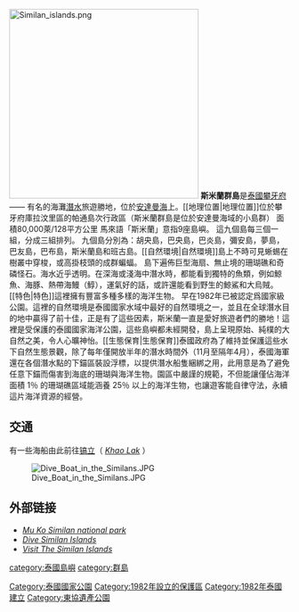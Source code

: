 [[File:Similan_islands.png|340px]]
'''斯米蘭群島'''是[[泰國|泰國]][[攀牙府|攀牙府]]——
有名的海灘[[潛水|潛水]]旅遊勝地，位於[[安達曼海|安達曼海]]上。<nowiki>[[地理位置|地理位置]]</nowiki>位於攀牙府庫拉汶里區的帕通島次行政區（斯米蘭群島是位於安達曼海域的小島群）
面積80,000萊/128平方公里
馬來語「斯米蘭」意指9座島嶼。 
這九個島每三個一組，分成三組排列。
九個島分別為：胡央島，巴央島，巴炎島，彌安島，夢島，巴友島，巴布島，斯米蘭島和班古島。<nowiki>[[自然環境|自然環境]]</nowiki>島上不時可見蜥蜴在樹叢中穿梭，或高掛枝頭的成群蝙蝠。
島下遍佈巨型海扇、無止境的珊瑚礁和奇磷怪石。海水近乎透明。在深海或淺海中潛水時，都能看到獨特的魚類，例如鯨魚、海豚、熱帶海鰻（鯙），運氣好的話，或許還能看到野生的鯨鯊和大烏賊。<nowiki>[[特色|特色]]</nowiki>這裡擁有豐富多種多樣的海洋生物。 早在1982年已被認定爲國家級公園。這裡的自然環境是泰國國家水域中最好的自然環境之一，並且在全球潛水目的地中贏得了前十佳，正是有了這些因素，斯米蘭一直是愛好旅遊者們的勝地！這裡是受保護的泰國國家海洋公園，這些島嶼都未經開發，島上呈現原始、純樸的大自然之美，令人心曠神怡。<nowiki>[[生態保育|生態保育]]</nowiki>泰國政府為了維持並保護這些水下自然生態景觀，除了每年僅開放半年的潛水時間外（11月至隔年4月），泰國海軍還在各個潛水點的下錨區裝設浮標，以提供潛水船隻綑綁之用，此用意是為了避免任意下錨而傷害到海底的珊瑚與海洋生物。園區中嚴謹的規範，不但能讓僅佔海洋面積 1％ 的珊瑚礁區域能涵養 25％ 以上的海洋生物，也讓遊客能自律守法，永續這片海洋資源的經營。

==交通==
有一些海船由此前往[[镐立_(泰国)|镐立]]（ ''[[Khao_Lak|Khao Lak]]'' ）

[[File:Dive_Boat_in_the_Similans.JPG|center]]

==外部链接==
*[http://www.thaibirding.com/locations/south/ko_similan.htm <!--thaibirding.com on -->''Mu Ko Similan national park''] {{Wayback|url=http://www.thaibirding.com/locations/south/ko_similan.htm |date=20210220120151 }}
*[https://web.archive.org/web/20080917012056/http://www.diveglobe.com/en/destinations/thailand/similan-islands.html ''Dive Similan Islands'']
*[https://web.archive.org/web/20081020072027/http://www.wickeddiving.com/index ''Visit The Similan Islands'']
{{東協遺產公園}}
{{DEFAULTSORT:Similan Islands}}
[[category:泰國島嶼|category:泰國島嶼]]
[[category:群島|category:群島]]
[[Category:泰國國家公園|Category:泰國國家公園]]
[[Category:1982年設立的保護區|Category:1982年設立的保護區]]
[[Category:1982年泰國建立|Category:1982年泰國建立]]
[[Category:東協遺產公園|Category:東協遺產公園]]